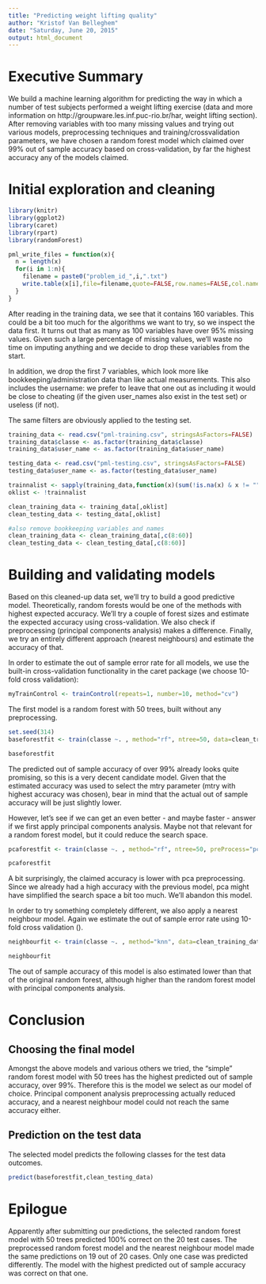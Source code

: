 ```yaml
---
title: "Predicting weight lifting quality"
author: "Kristof Van Belleghem"
date: "Saturday, June 20, 2015"
output: html_document
---
```

# Executive Summary

We build a machine learning algorithm for predicting the way in which a number of test subjects performed a weight lifting exercise (data and more information on http://groupware.les.inf.puc-rio.br/har, weight lifting section). 
After removing variables with too many missing values and trying out various models, preprocessing techniques and training/crossvalidation parameters, we have chosen a 
random forest model which claimed over 99% out of sample accuracy based on cross-validation, by far the highest accuracy any of the models claimed. 

# Initial exploration and cleaning

```r
library(knitr)
library(ggplot2)
library(caret)
library(rpart)
library(randomForest)

pml_write_files = function(x){
  n = length(x)
  for(i in 1:n){
    filename = paste0("problem_id_",i,".txt")
    write.table(x[i],file=filename,quote=FALSE,row.names=FALSE,col.names=FALSE)
  }
}
```

After reading in the training data, we see that it contains 160 variables. This could be a bit too much for the algorithms we want to try, so we inspect the data first. It turns out that as many as 100 variables have over 95% missing values. Given such a large percentage of missing values, we'll waste no time on imputing anything and we decide to drop these variables from the start.

In addition, we drop the first 7 variables, which look more like bookkeeping/administration data than like actual measurements. This also includes the username: we prefer to leave that one out as including it would be close to cheating (if the given user_names also exist in the test set) or useless (if not). 

The same filters are obviously applied to the testing set.

```r
training_data <- read.csv("pml-training.csv", stringsAsFactors=FALSE)
training_data$classe <- as.factor(training_data$classe)
training_data$user_name <- as.factor(training_data$user_name)

testing_data <- read.csv("pml-testing.csv", stringsAsFactors=FALSE)
testing_data$user_name <- as.factor(testing_data$user_name)

trainnalist <- sapply(training_data,function(x)(sum(!is.na(x) & x != "")<500))
oklist <- !trainnalist

clean_training_data <- training_data[,oklist]
clean_testing_data <- testing_data[,oklist]

#also remove bookkeeping variables and names
clean_training_data <- clean_training_data[,c(8:60)]
clean_testing_data <- clean_testing_data[,c(8:60)]
```

# Building and validating models 

Based on this cleaned-up data set, we'll try to build a good predictive model. Theoretically, random forests would be one of the methods with highest expected accuracy. We'll try a couple of forest sizes and estimate the expected accuracy using cross-validation. We also check if preprocessing (principal components analysis) makes a difference. Finally, we try an entirely different approach (nearest neighbours) and estimate the accuracy of that. 

In order to estimate the out of sample error rate for all models, we use the built-in cross-validation functionality in the caret package (we choose 10-fold cross validation): 
```r
myTrainControl <- trainControl(repeats=1, number=10, method="cv")
```

The first model is a random forest with 50 trees, built without any preprocessing.

```r
set.seed(314)
baseforestfit <- train(classe ~. , method="rf", ntree=50, data=clean_training_data, trControl = myTrainControl)

baseforestfit
```
The predicted out of sample accuracy of over 99% already looks quite promising, so this is a very decent candidate model. Given that the estimated accuracy was used to select the mtry parameter (mtry with highest accuracy was chosen), bear in mind that the actual out of sample accuracy will be just slightly lower.

However, let's see if we can get an even better - and maybe faster - answer if we first apply principal components analysis. Maybe not that relevant for a random forest model, but it could reduce the search space.
```r
pcaforestfit <- train(classe ~. , method="rf", ntree=50, preProcess="pca", data=clean_training_data, trControl = myTrainControl)

pcaforestfit
```
A bit surprisingly, the claimed accuracy is lower with pca preprocessing. Since we already had a high accuracy with the previous model, pca might have simplified the search space a bit too much. We'll abandon this model. 

In order to try something completely different, we also apply a nearest neighbour model. Again we estimate the out of sample error rate using 10-fold cross validation (). 
```r
neighbourfit <- train(classe ~. , method="knn", data=clean_training_data, trControl = myTrainControl)

neighbourfit
```
The out of sample accuracy of this model is also estimated lower than that of the original random forest, although higher than the random forest model with principal components analysis. 

# Conclusion

## Choosing the final model
Amongst the above models and various others we tried, the "simple" random forest model with 50 trees has the highest predicted out of sample accuracy, over 99%. Therefore this is the model we select as our model of choice. Principal component analysis preprocessing actually reduced accuracy, and a nearest neighbour model could not reach the same accuracy either.

## Prediction on the test data
The selected model predicts the following classes for the test data outcomes. 
```r
predict(baseforestfit,clean_testing_data)
```

# Epilogue
Apparently after submitting our predictions, the selected random forest model with 50 trees predicted 100% correct on the 20 test cases. The preprocessed random forest model and the nearest neighbour model made the same predictions on 19 out of 20 cases. Only one case was predicted differently. The model with the highest predicted out of sample accuracy was correct on that one.  